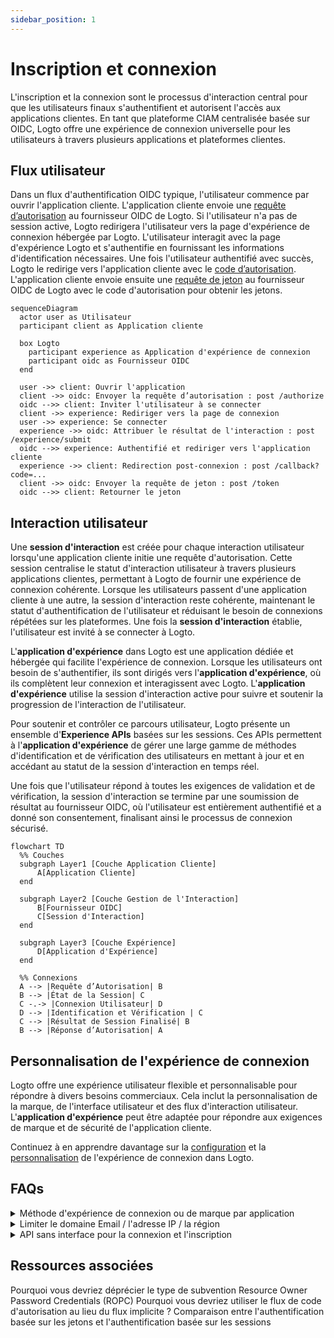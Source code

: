 ```yaml
---
sidebar_position: 1
---
```


# Inscription et connexion

L'inscription et la connexion sont le processus d'interaction central pour que les utilisateurs finaux s'authentifient et autorisent l'accès aux applications clientes. En tant que plateforme CIAM centralisée basée sur OIDC, Logto offre une expérience de connexion universelle pour les utilisateurs à travers plusieurs applications et plateformes clientes.

## Flux utilisateur

Dans un flux d'authentification OIDC typique, l'utilisateur commence par ouvrir l'application cliente. L'application cliente envoie une [requête d’autorisation](https://auth.wiki/authorization-request) au fournisseur OIDC de Logto. Si l'utilisateur n'a pas de session active, Logto redirigera l'utilisateur vers la page d'expérience de connexion hébergée par Logto. L'utilisateur interagit avec la page d'expérience Logto et s'authentifie en fournissant les informations d'identification nécessaires. Une fois l'utilisateur authentifié avec succès, Logto le redirige vers l'application cliente avec le [code d’autorisation](https://auth.wiki/authorization-code-flow#how-does-authorization-code-flow-work). L'application cliente envoie ensuite une [requête de jeton](https://auth.wiki/token-request) au fournisseur OIDC de Logto avec le code d'autorisation pour obtenir les jetons.

```mermaid
sequenceDiagram
  actor user as Utilisateur
  participant client as Application cliente

  box Logto
    participant experience as Application d'expérience de connexion
    participant oidc as Fournisseur OIDC
  end

  user ->> client: Ouvrir l'application
  client ->> oidc: Envoyer la requête d’autorisation : post /authorize
  oidc -->> client: Inviter l'utilisateur à se connecter
  client ->> experience: Rediriger vers la page de connexion
  user ->> experience: Se connecter
  experience ->> oidc: Attribuer le résultat de l'interaction : post /experience/submit
  oidc -->> experience: Authentifié et rediriger vers l'application cliente
  experience ->> client: Redirection post-connexion : post /callback?code=...
  client ->> oidc: Envoyer la requête de jeton : post /token
  oidc -->> client: Retourner le jeton
```

## Interaction utilisateur

Une **session d'interaction** est créée pour chaque interaction utilisateur lorsqu'une application cliente initie une requête d'autorisation. Cette session centralise le statut d'interaction utilisateur à travers plusieurs applications clientes, permettant à Logto de fournir une expérience de connexion cohérente. Lorsque les utilisateurs passent d'une application cliente à une autre, la session d'interaction reste cohérente, maintenant le statut d'authentification de l'utilisateur et réduisant le besoin de connexions répétées sur les plateformes. Une fois la **session d'interaction** établie, l'utilisateur est invité à se connecter à Logto.

L'**application d'expérience** dans Logto est une application dédiée et hébergée qui facilite l'expérience de connexion. Lorsque les utilisateurs ont besoin de s'authentifier, ils sont dirigés vers l'**application d'expérience**, où ils complètent leur connexion et interagissent avec Logto. L'**application d'expérience** utilise la session d'interaction active pour suivre et soutenir la progression de l'interaction de l'utilisateur.

Pour soutenir et contrôler ce parcours utilisateur, Logto présente un ensemble d'**Experience APIs** basées sur les sessions. Ces APIs permettent à l'**application d'expérience** de gérer une large gamme de méthodes d'identification et de vérification des utilisateurs en mettant à jour et en accédant au statut de la session d'interaction en temps réel.

Une fois que l'utilisateur répond à toutes les exigences de validation et de vérification, la session d'interaction se termine par une soumission de résultat au fournisseur OIDC, où l'utilisateur est entièrement authentifié et a donné son consentement, finalisant ainsi le processus de connexion sécurisé.

```mermaid
flowchart TD
  %% Couches
  subgraph Layer1 [Couche Application Cliente]
      A[Application Cliente]
  end

  subgraph Layer2 [Couche Gestion de l'Interaction]
      B[Fournisseur OIDC]
      C[Session d'Interaction]
  end

  subgraph Layer3 [Couche Expérience]
      D[Application d'Expérience]
  end

  %% Connexions
  A --> |Requête d’Autorisation| B
  B --> |État de la Session| C
  C -.-> |Connexion Utilisateur| D
  D --> |Identification et Vérification | C
  C --> |Résultat de Session Finalisé| B
  B --> |Réponse d’Autorisation| A
```

## Personnalisation de l'expérience de connexion

Logto offre une expérience utilisateur flexible et personnalisable pour répondre à divers besoins commerciaux. Cela inclut la personnalisation de la marque, de l'interface utilisateur et des flux d'interaction utilisateur. L'**application d'expérience** peut être adaptée pour répondre aux exigences de marque et de sécurité de l'application cliente.

Continuez à en apprendre davantage sur la [configuration](/end-user-flows/sign-up-and-sign-in/sign-up) et la [personnalisation](/customization) de l'expérience de connexion dans Logto.

## FAQs

<details>
  <summary>Méthode d'expérience de connexion ou de marque par application</summary>

Pour les applications nécessitant des expériences de connexion ou des marques différentes, Logto prend également en charge la personnalisation par application. Consultez les [paramètres de l'application](/customization/match-your-brand/#app-specific-branding) pour plus de détails.

</details>
<details>
  <summary>Limiter le domaine Email / l'adresse IP / la région</summary>

Pour le contrôle d'accès basé sur les attributs, par exemple, limiter la connexion en fonction du domaine de l'email, de l'adresse IP ou de la région, vous pouvez utiliser la fonctionnalité [Revendications de jeton personnalisées](/developers/custom-token-claims/) dans Logto pour rejeter ou autoriser les requêtes d'autorisation en fonction des attributs de l'utilisateur.

</details>
<details>
  <summary>API sans interface pour la connexion et l'inscription</summary>

Actuellement, Logto ne fournit pas d'API sans interface pour la connexion et l'inscription. Cependant, vous pouvez apporter votre propre interface de connexion en utilisant [Apportez votre propre interface](/customization/bring-your-ui/) pour personnaliser l'expérience de connexion et d'inscription.

</details>

## Ressources associées

<Url href="https://blog.logto.io/deprecated-ropc-grant-type">
  Pourquoi vous devriez déprécier le type de subvention Resource Owner Password Credentials (ROPC)
</Url>

<Url href="https://blog.logto.io/implicit-flow-is-dead">
  Pourquoi vous devriez utiliser le flux de code d'autorisation au lieu du flux implicite ?
</Url>

<Url href="https://blog.logto.io/token-based-authentication-vs-session-based-authentication">
  Comparaison entre l'authentification basée sur les jetons et l'authentification basée sur les
  sessions
</Url>

